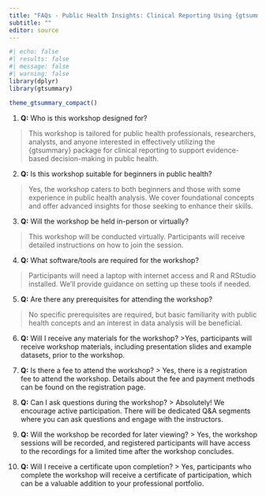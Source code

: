 ```yaml
---
title: "FAQs - Public Health Insights: Clinical Reporting Using {gtsummary}"
subtitle: ""
editor: source
---
```


```r
#| echo: false
#| results: false
#| message: false
#| warning: false
library(dplyr)
library(gtsummary)

theme_gtsummary_compact()
```

1.  **Q:**  Who is this workshop designed for?

>  This workshop is tailored for public health professionals, researchers, analysts, and anyone interested in effectively utilizing the {gtsummary} package for clinical reporting to support evidence-based decision-making in public health.

2.  **Q:** Is this workshop suitable for beginners in public health?

>  Yes, the workshop caters to both beginners and those with some experience in public health analysis. We cover foundational concepts and offer advanced insights for those seeking to enhance their skills.

3.  **Q:** Will the workshop be held in-person or virtually?

>  This workshop will be conducted virtually. Participants will receive detailed instructions on how to join the session.

4.  **Q:** What software/tools are required for the workshop?

> Participants will need a laptop with internet access and R and RStudio installed. We'll provide guidance on setting up these tools if needed.

5. **Q:** Are there any prerequisites for attending the workshop?

>   No specific prerequisites are required, but basic familiarity with public health concepts and an interest in data analysis will be beneficial.

6. **Q:** Will I receive any materials for the workshop?
>Yes, participants will receive workshop materials, including presentation slides and example datasets, prior to the workshop.

7.  **Q:** Is there a fee to attend the workshop?
> Yes, there is a registration fee to attend the workshop. Details about the fee and payment methods can be found on the registration page.

8.  **Q:** Can I ask questions during the workshop?
> Absolutely! We encourage active participation. There will be dedicated Q&A segments where you can ask questions and engage with the instructors.


9. **Q:** Will the workshop be recorded for later viewing?
> Yes, the workshop sessions will be recorded, and registered participants will have access to the recordings for a limited time after the workshop concludes.


10. **Q:** Will I receive a certificate upon completion?
> Yes, participants who complete the workshop will receive a certificate of participation, which can be a valuable addition to your professional portfolio.